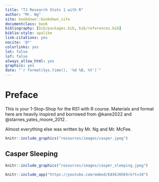 ```yaml
---
title: "TJ Research Stats 1 with R"
author: "Mr. Ng"
site: bookdown::bookdown_site
documentclass: book
bibliography: [bib/packages.bib, bib/references.bib]
biblio-style: apalike
link-citations: yes
nocite: '@*'
colorlinks: yes
lot: false
lof: false
always_allow_html: yes
graphics: yes
date: "`r format(Sys.time(), '%d %B, %Y')`"
---
```


# Preface {.unnumbered}

This is your 1-Stop-Shop for the RS1 with R course. Materials and format here are heavily inspired and borrowed from @kane2022 and @starnes_yates_moore_2012 .

Almost everything else was written by Mr. Ng and Mr. McFee.

```r
knitr::include_graphics("resources/images/casper.jpeg") 
```

## Casper Sleeping {.unnumbered}

```r
knitr::include_graphics("resources/images/casper_sleeping.jpeg") 
```

```r
knitr::include_app("https://youtube.com/embed/EAV6J6hE9rk?t=10")
```